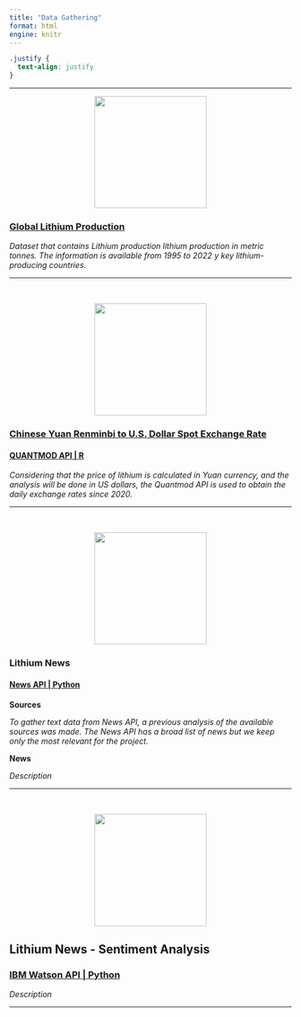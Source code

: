 ```yaml
---
title: "Data Gathering"
format: html
engine: knitr
---
```

```css
.justify {
  text-align: justify
}
```

***

<p align="center">
    <img src="./images/our_world_in_data.png" alt="" width="200">
</p>

::: {.justify}
### [Global Lithium Production](https://ourworldindata.org/grapher/lithium-production)

*Dataset that contains Lithium production lithium production in metric tonnes. The information is available from 1995 to 2022 y key lithium-producing countries.* 
:::

***

<br>
<p align="center">
    <img src="./images/fred.png" alt="" width="200">
</p>

::: {.justify}
### [Chinese Yuan Renminbi to U.S. Dollar Spot Exchange Rate](https://fred.stlouisfed.org/series/DEXCHUS)
#### [QUANTMOD API | R](https://github.com/joshuaulrich/quantmod)

*Considering that the price of lithium is calculated in Yuan currency, and the analysis will be done in US dollars, the Quantmod API is used to obtain the daily exchange rates since 2020.*
:::

***

<br>
<p align="center">
    <img src="./images/news_api.png" alt="" width="200">
</p>

::: {.justify}
### Lithium News
#### [News API | Python](https://newsapi.org/)

**Sources**

*To gather text data from News API, a previous analysis of the available sources was made. The News API has a broad list of news but we keep only the most relevant for the project.*

**News**

*Description*
:::

***

<br>
<p align="center">
    <img src="./images/IBM_developer.png" alt="" width="200">
</p>

::: {.justify}
## Lithium News - Sentiment Analysis
### [IBM Watson API | Python](https://developer.ibm.com/tutorials/use-the-watson-core-nlp-library-to-perform-sentiment-analysis/)

*Description*
:::

***